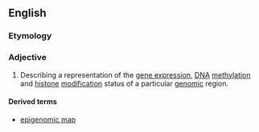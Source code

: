 ==English==

===Etymology===
{{suffix|epigenome|ic|lang=en}}

===Adjective===
{{en-adj|-}}

# {{label|en|genetics}} Describing a representation of the [[gene expression]], [[DNA]] [[methylation]] and [[histone]] [[modification]] status of a particular [[genomic]] region.

====Derived terms====
* [[epigenomic map]]